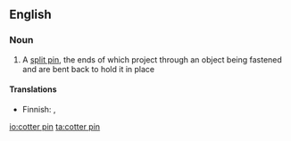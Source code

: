 ==English==

===Noun===
{{en-noun|sg=[[cotter]] [[pin]]}}

# A [[split pin]], the ends of which project through an object being fastened and are bent back to hold it in place

====Translations====
{{top}}
* Finnish: {{t|fi|sokkanaula}}, {{t-|fi|sokka}}
{{bottom}}

[[io:cotter pin]]
[[ta:cotter pin]]